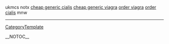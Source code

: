 ukmcs notx <a href= http://www.k12curr.edu.gov.nf.ca/is1205_forum/_disc3/0000015f.htm >cheap generic cialis</a> <a href= http://www.k12curr.edu.gov.nf.ca/is1205_forum/_disc3/0000015e.htm >cheap generic viagra</a> <a href= http://www.k12curr.edu.gov.nf.ca/is1205_forum/_disc3/0000015c.htm >order viagra</a> <a href= http://www.k12curr.edu.gov.nf.ca/is1205_forum/_disc3/0000015d.htm >order cialis</a>  mnw
----
[[CategoryTemplate]]

__NOTOC__